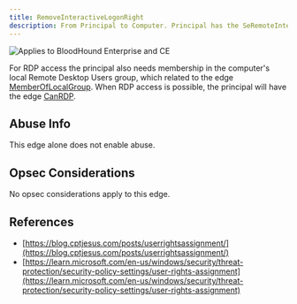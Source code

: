 ```yaml
---
title: RemoveInteractiveLogonRight
description: From Principal to Computer. Principal has the SeRemoteInteractiveLogonRight on the Computer.
---
```


<img noZoom src="/assets/enterprise-AND-community-edition-pill-tag.svg" alt="Applies to BloodHound Enterprise and CE"/>

For RDP access the principal also needs membership in the computer's local Remote Desktop Users group, which related to the edge [MemberOfLocalGroup](https://github.com/SpecterOps/bloodhound-docs/blob/main//resources/edges/member-of-local-group). When RDP access is possible, the principal will have the edge [CanRDP](https://github.com/SpecterOps/bloodhound-docs/blob/main//resources/edges/can-rdp).

Abuse Info
----------

This edge alone does not enable abuse.

Opsec Considerations
--------------------

No opsec considerations apply to this edge.

References
----------

* [https://blog.cptjesus.com/posts/userrightsassignment/](https://blog.cptjesus.com/posts/userrightsassignment/)
* [https://learn.microsoft.com/en-us/windows/security/threat-protection/security-policy-settings/user-rights-assignment](https://learn.microsoft.com/en-us/windows/security/threat-protection/security-policy-settings/user-rights-assignment)

